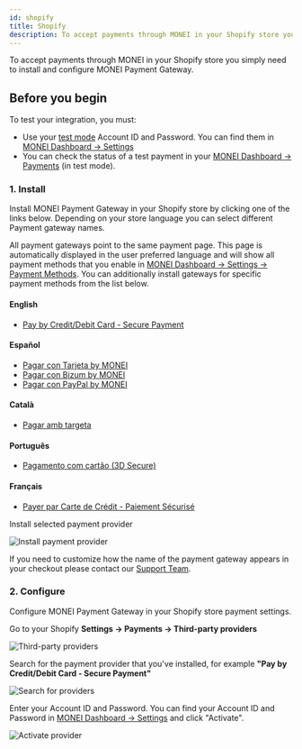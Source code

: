 ```yaml
---
id: shopify
title: Shopify
description: To accept payments through MONEI in your Shopify store you simply need to install and configure MONEI Payment Gateway.
---
```


To accept payments through MONEI in your Shopify store you simply need to install and configure MONEI Payment Gateway.

## Before you begin

To test your integration, you must:

- Use your [test mode](testing.md) Account ID and Password. You can find them in [MONEI Dashboard → Settings](https://dashboard.monei.com/settings)
- You can check the status of a test payment in your [MONEI Dashboard → Payments](https://dashboard.monei.com/payments) (in test mode).

### 1. Install

Install MONEI Payment Gateway in your Shopify store by clicking one of the links below. Depending on your store language you can select different Payment gateway names.

All payment gateways point to the same payment page. This page is automatically displayed in the user preferred language and will show all payment methods that you enable in [MONEI Dashboard → Settings → Payment Methods](https://dashboard.monei.com/settings/payment-methods). You can additionally install gateways for specific payment methods from the list below.

#### English

- [Pay by Credit/Debit Card - Secure Payment](https://www.shopify.com/login?redirect=%2Fadmin%2Fauthorize_gateway%2F1054649)

#### Español

- [Pagar con Tarjeta by MONEI](https://www.shopify.com/login?redirect=%2Fadmin%2Fauthorize_gateway%2F1054527)
- [Pagar con Bizum by MONEI](https://www.shopify.com/login?redirect=%2Fadmin%2Fauthorize_gateway%2F1055067)
- [Pagar con PayPal by MONEI](https://www.shopify.com/login?redirect=%2Fadmin%2Fauthorize_gateway%2F1056743)

#### Català

- [Pagar amb targeta](https://www.shopify.com/login?redirect=%2Fadmin%2Fauthorize_gateway%2F1055975)

#### Português

- [Pagamento com cartão (3D Secure)](https://www.shopify.com/login?redirect=%2Fadmin%2Fauthorize_gateway%2F1054951)

#### Français

- [Payer par Carte de Crédit - Paiement Sécurisé](https://www.shopify.com/login?redirect=%2Fadmin%2Fauthorize_gateway%2F1055109)

Install selected payment provider

![Install payment provider](/img/configure-shopify-0.jpg)

If you need to customize how the name of the payment gateway appears in your checkout please contact our [Support Team](mailto:support@monei.com).

### 2. Configure

Configure MONEI Payment Gateway in your Shopify store payment settings.

Go to your Shopify **Settings → Payments → Third-party providers**

![Third-party providers](/img/configure-shopify-1.png)

Search for the payment provider that you've installed, for example **"Pay by Credit/Debit Card - Secure Payment"**

![Search for providers](/img/configure-shopify-2.jpg)

Enter your Account ID and Password. You can find your Account ID and Password in [MONEI Dashboard → Settings](https://dashboard.monei.com/settings) and click "Activate".

![Activate provider](/img/configure-shopify-3.jpg)

